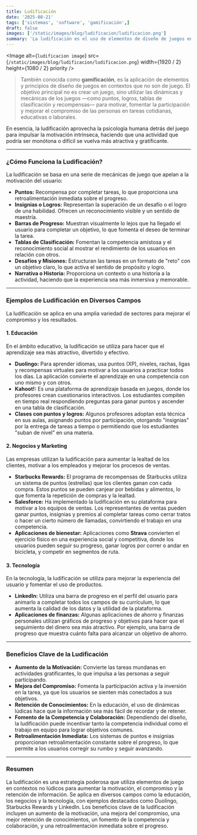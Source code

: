 ```yaml
---
title: Ludificación
date: '2025-08-21'
tags: ['sistemas', 'software', 'gamificación',]
draft: false
images: ['/static/images/blog/ludificacion/ludificacion.png']
summary: 'La ludificación es el uso de elementos de diseño de juegos en contextos no lúdicos para motivar y aumentar la participación.'
---
```


<Image
  alt={`ludificacion image`}
  src={`/static/images/blog/ludificacion/ludificacion.png`}
  width={1920 / 2}
  height={1080 / 2}
  priority
/>

>También conocida como **gamificación**, es la aplicación de elementos y principios de diseño de juegos en contextos que no son de juego.  El objetivo principal no es crear un juego, sino utilizar las dinámicas y mecánicas de los juegos —como puntos, logros, tablas de clasificación y recompensas— para motivar, fomentar la participación y mejorar el compromiso de las personas en tareas cotidianas, educativas o laborales.

En esencia, la ludificación aprovecha la psicología humana detrás del juego para impulsar la motivación intrínseca, haciendo que una actividad que podría ser monótona o difícil se vuelva más atractiva y gratificante.

---

### ¿Cómo Funciona la Ludificación?

La ludificación se basa en una serie de mecánicas de juego que apelan a la motivación del usuario:

* **Puntos:** Recompensa por completar tareas, lo que proporciona una retroalimentación inmediata sobre el progreso.
* **Insignias o Logros:** Representan la superación de un desafío o el logro de una habilidad. Ofrecen un reconocimiento visible y un sentido de maestría.
* **Barras de Progreso:** Muestran visualmente lo lejos que ha llegado el usuario para completar un objetivo, lo que fomenta el deseo de terminar la tarea.
* **Tablas de Clasificación:** Fomentan la competencia amistosa y el reconocimiento social al mostrar el rendimiento de los usuarios en relación con otros.
* **Desafíos y Misiones:** Estructuran las tareas en un formato de "reto" con un objetivo claro, lo que activa el sentido de propósito y logro.
* **Narrativa o Historia:** Proporciona un contexto o una historia a la actividad, haciendo que la experiencia sea más inmersiva y memorable.

---

### Ejemplos de Ludificación en Diversos Campos

La ludificación se aplica en una amplia variedad de sectores para mejorar el compromiso y los resultados.

#### 1. Educación
En el ámbito educativo, la ludificación se utiliza para hacer que el aprendizaje sea más atractivo, divertido y efectivo.

* **Duolingo:** Para aprender idiomas, usa puntos (XP), niveles, rachas, ligas y recompensas virtuales para motivar a los usuarios a practicar todos los días. La aplicación convierte el aprendizaje en una competencia con uno mismo y con otros.
* **Kahoot!:** Es una plataforma de aprendizaje basada en juegos, donde los profesores crean cuestionarios interactivos. Los estudiantes compiten en tiempo real respondiendo preguntas para ganar puntos y ascender en una tabla de clasificación.
* **Clases con puntos y logros:** Algunos profesores adoptan esta técnica en sus aulas, asignando puntos por participación, otorgando "insignias" por la entrega de tareas a tiempo o permitiendo que los estudiantes "suban de nivel" en una materia.

#### 2. Negocios y Marketing
Las empresas utilizan la ludificación para aumentar la lealtad de los clientes, motivar a los empleados y mejorar los procesos de ventas.

* **Starbucks Rewards:** El programa de recompensas de Starbucks utiliza un sistema de puntos (estrellas) que los clientes ganan con cada compra. Estos puntos se pueden canjear por bebidas y alimentos, lo que fomenta la repetición de compras y la lealtad.
* **Salesforce:** Ha implementado la ludificación en su plataforma para motivar a los equipos de ventas. Los representantes de ventas pueden ganar puntos, insignias y premios al completar tareas como cerrar tratos o hacer un cierto número de llamadas, convirtiendo el trabajo en una competencia.
* **Aplicaciones de bienestar:** Aplicaciones como **Strava** convierten el ejercicio físico en una experiencia social y competitiva, donde los usuarios pueden seguir su progreso, ganar logros por correr o andar en bicicleta, y competir en segmentos de ruta.

#### 3. Tecnología
En la tecnología, la ludificación se utiliza para mejorar la experiencia del usuario y fomentar el uso de productos.

* **LinkedIn:** Utiliza una barra de progreso en el perfil del usuario para animarlo a completar todos los campos de su currículum, lo que aumenta la calidad de los datos y la utilidad de la plataforma.
* **Aplicaciones de finanzas:** Algunas aplicaciones de ahorro y finanzas personales utilizan gráficos de progreso y objetivos para hacer que el seguimiento del dinero sea más atractivo. Por ejemplo, una barra de progreso que muestra cuánto falta para alcanzar un objetivo de ahorro.

---

### Beneficios Clave de la Ludificación

* **Aumento de la Motivación:** Convierte las tareas mundanas en actividades gratificantes, lo que impulsa a las personas a seguir participando.
* **Mejora del Compromiso:** Fomenta la participación activa y la inversión en la tarea, ya que los usuarios se sienten más conectados a sus objetivos.
* **Retención de Conocimientos:** En la educación, el uso de dinámicas lúdicas hace que la información sea más fácil de recordar y de retener.
* **Fomento de la Competencia y Colaboración:** Dependiendo del diseño, la ludificación puede incentivar tanto la competencia individual como el trabajo en equipo para lograr objetivos comunes.
* **Retroalimentación Inmediata:** Los sistemas de puntos e insignias proporcionan retroalimentación constante sobre el progreso, lo que permite a los usuarios corregir su rumbo y seguir avanzando.

---

### Resumen

La ludificación es una estrategia poderosa que utiliza elementos de juego en contextos no lúdicos para aumentar la motivación, el compromiso y la retención de información. Se aplica en diversos campos como la educación, los negocios y la tecnología, con ejemplos destacados como Duolingo, Starbucks Rewards y LinkedIn. Los beneficios clave de la ludificación incluyen un aumento de la motivación, una mejora del compromiso, una mejor retención de conocimientos, un fomento de la competencia y colaboración, y una retroalimentación inmediata sobre el progreso.